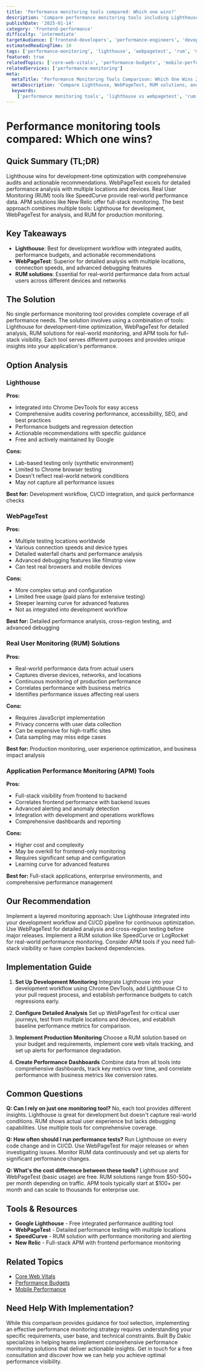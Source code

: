 ```yaml
---
title: 'Performance monitoring tools compared: Which one wins?'
description: 'Compare performance monitoring tools including Lighthouse, WebPageTest, RUM solutions, and APM tools to choose the best solution for your needs.'
publishDate: '2025-01-14'
category: 'frontend-performance'
difficulty: 'intermediate'
targetAudience: ['frontend-developers', 'performance-engineers', 'devops-engineers']
estimatedReadingTime: 10
tags: ['performance-monitoring', 'lighthouse', 'webpagetest', 'rum', 'monitoring-tools']
featured: true
relatedTopics: ['core-web-vitals', 'performance-budgets', 'mobile-performance']
relatedServices: ['performance-monitoring']
meta:
  metaTitle: 'Performance Monitoring Tools Comparison: Which One Wins 2024'
  metaDescription: 'Compare Lighthouse, WebPageTest, RUM solutions, and APM tools. Choose the best performance monitoring solution for your specific needs and budget.'
  keywords:
    ['performance monitoring tools', 'lighthouse vs webpagetest', 'rum monitoring', 'apm tools', 'web performance']
---
```


# Performance monitoring tools compared: Which one wins?

## Quick Summary (TL;DR)

Lighthouse wins for development-time optimization with comprehensive audits and actionable recommendations. WebPageTest excels for detailed performance analysis with multiple locations and devices. Real User Monitoring (RUM) tools like SpeedCurve provide real-world performance data. APM solutions like New Relic offer full-stack monitoring. The best approach combines multiple tools: Lighthouse for development, WebPageTest for analysis, and RUM for production monitoring.

## Key Takeaways

- **Lighthouse**: Best for development workflow with integrated audits, performance budgets, and actionable recommendations
- **WebPageTest**: Superior for detailed analysis with multiple locations, connection speeds, and advanced debugging features
- **RUM solutions**: Essential for real-world performance data from actual users across different devices and networks

## The Solution

No single performance monitoring tool provides complete coverage of all performance needs. The solution involves using a combination of tools: Lighthouse for development-time optimization, WebPageTest for detailed analysis, RUM solutions for real-world monitoring, and APM tools for full-stack visibility. Each tool serves different purposes and provides unique insights into your application's performance.

## Option Analysis

### Lighthouse

**Pros:**

- Integrated into Chrome DevTools for easy access
- Comprehensive audits covering performance, accessibility, SEO, and best practices
- Performance budgets and regression detection
- Actionable recommendations with specific guidance
- Free and actively maintained by Google

**Cons:**

- Lab-based testing only (synthetic environment)
- Limited to Chrome browser testing
- Doesn't reflect real-world network conditions
- May not capture all performance issues

**Best for:** Development workflow, CI/CD integration, and quick performance checks

### WebPageTest

**Pros:**

- Multiple testing locations worldwide
- Various connection speeds and device types
- Detailed waterfall charts and performance analysis
- Advanced debugging features like filmstrip view
- Can test real browsers and mobile devices

**Cons:**

- More complex setup and configuration
- Limited free usage (paid plans for extensive testing)
- Steeper learning curve for advanced features
- Not as integrated into development workflow

**Best for:** Detailed performance analysis, cross-region testing, and advanced debugging

### Real User Monitoring (RUM) Solutions

**Pros:**

- Real-world performance data from actual users
- Captures diverse devices, networks, and locations
- Continuous monitoring of production performance
- Correlates performance with business metrics
- Identifies performance issues affecting real users

**Cons:**

- Requires JavaScript implementation
- Privacy concerns with user data collection
- Can be expensive for high-traffic sites
- Data sampling may miss edge cases

**Best for:** Production monitoring, user experience optimization, and business impact analysis

### Application Performance Monitoring (APM) Tools

**Pros:**

- Full-stack visibility from frontend to backend
- Correlates frontend performance with backend issues
- Advanced alerting and anomaly detection
- Integration with development and operations workflows
- Comprehensive dashboards and reporting

**Cons:**

- Higher cost and complexity
- May be overkill for frontend-only monitoring
- Requires significant setup and configuration
- Learning curve for advanced features

**Best for:** Full-stack applications, enterprise environments, and comprehensive performance management

## Our Recommendation

Implement a layered monitoring approach: Use Lighthouse integrated into your development workflow and CI/CD pipeline for continuous optimization. Use WebPageTest for detailed analysis and cross-region testing before major releases. Implement a RUM solution like SpeedCurve or LogRocket for real-world performance monitoring. Consider APM tools if you need full-stack visibility or have complex backend dependencies.

## Implementation Guide

1. **Set Up Development Monitoring**
   Integrate Lighthouse into your development workflow using Chrome DevTools, add Lighthouse CI to your pull request process, and establish performance budgets to catch regressions early.

2. **Configure Detailed Analysis**
   Set up WebPageTest for critical user journeys, test from multiple locations and devices, and establish baseline performance metrics for comparison.

3. **Implement Production Monitoring**
   Choose a RUM solution based on your budget and requirements, implement core web vitals tracking, and set up alerts for performance degradation.

4. **Create Performance Dashboards**
   Combine data from all tools into comprehensive dashboards, track key metrics over time, and correlate performance with business metrics like conversion rates.

## Common Questions

**Q: Can I rely on just one monitoring tool?**
No, each tool provides different insights. Lighthouse is great for development but doesn't capture real-world conditions. RUM shows actual user experience but lacks debugging capabilities. Use multiple tools for comprehensive coverage.

**Q: How often should I run performance tests?**
Run Lighthouse on every code change and in CI/CD. Use WebPageTest for major releases or when investigating issues. Monitor RUM data continuously and set up alerts for significant performance changes.

**Q: What's the cost difference between these tools?**
Lighthouse and WebPageTest (basic usage) are free. RUM solutions range from $50-500+ per month depending on traffic. APM tools typically start at $100+ per month and can scale to thousands for enterprise use.

## Tools & Resources

- **Google Lighthouse** - Free integrated performance auditing tool
- **WebPageTest** - Detailed performance testing with multiple locations
- **SpeedCurve** - RUM solution with performance monitoring and alerting
- **New Relic** - Full-stack APM with frontend performance monitoring

## Related Topics

- [Core Web Vitals]({{/topics/core-web-vitals}})
- [Performance Budgets]({{/topics/performance-budgets}})
- [Mobile Performance]({{/topics/mobile-performance}})

## Need Help With Implementation?

While this comparison provides guidance for tool selection, implementing an effective performance monitoring strategy requires understanding your specific requirements, user base, and technical constraints. Built By Dakic specializes in helping teams implement comprehensive performance monitoring solutions that deliver actionable insights. Get in touch for a free consultation and discover how we can help you achieve optimal performance visibility.
